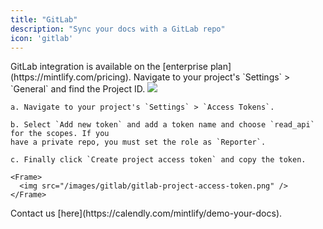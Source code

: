 ```yaml
---
title: "GitLab"
description: "Sync your docs with a GitLab repo"
icon: 'gitlab'
---
```


<Check>
  GitLab integration is available on the [enterprise plan](https://mintlify.com/pricing).
</Check>

<Steps>
  <Step title="Find your project ID">
    Navigate to your project's `Settings` > `General` and find the Project ID.
    <Frame>
      <img src="/images/gitlab/gitlab-project-id.png" />
    </Frame>
  </Step>
  <Step title="Generate a project private token">

    a. Navigate to your project's `Settings` > `Access Tokens`.

    b. Select `Add new token` and add a token name and choose `read_api` for the scopes. If you
    have a private repo, you must set the role as `Reporter`.

    c. Finally click `Create project access token` and copy the token.

    <Frame>
      <img src="/images/gitlab/gitlab-project-access-token.png" />
    </Frame>

  </Step>
  <Step title="Reach out to the Mintlify team for final setup.">
    Contact us [here](https://calendly.com/mintlify/demo-your-docs).
  </Step>
</Steps>
